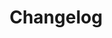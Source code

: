 ---
title: Changelog
description: Okto is a platform that allows you to integrate web3 functionality into your app without building things from scratch.
full: false
--- 